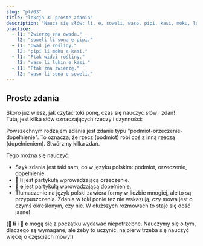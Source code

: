 ```yaml
---
slug: "pl/03"
title: "lekcja 3: proste zdania"
description: "Naucz się słów: li, e, soweli, waso, pipi, kasi, moku, lukin, sona!"
practice:
  - l1: "Zwierzę zna owada."
    l2: "soweli li sona e pipi."
  - l1: "Owad je rośliny."
    l2: "pipi li moku e kasi."
  - l1: "Ptak widzi rośliny."
    l2: "waso li lukin e kasi."
  - l1: "Ptak zna zwierzę."
    l2: "waso li sona e soweli."
---
```



## Proste zdania

Skoro już wiesz, jak czytać toki ponę, czas się nauczyć słów i zdań!  
Tutaj jest kilka słów oznaczających rzeczy i czynności:

<List>
  <Word sl="soweli" m="zwierzę lądowe, np. kot, pies, krowa, mysz, słoń" />
  <Word sl="waso" m="ptak, np. gołąb, gęś, sowa" />
  <Word sl="pipi" m="owad, np. żuk, mrówka, biedronka, pająk" />
  <Word sl="kasi" m="roślina, np. koniczyna, brzoza, kaktus, mech" />
  <Word sl="moku" m="spożywać" />
  <Word sl="lukin" m="patrzeć" />
  <Word sl="sona" m="wiedzieć" />
</List>

Powszechnym rodzajem zdania jest zdanie typu "podmiot-orzeczenie-dopełnienie". To oznacza, że rzecz (podmiot) robi coś z inną rzeczą (dopełnieniem). Stwórzmy kilka zdań.

<List>
  <Sentence sl="soweli li moku e kasi." m="Zwierzę je rośliny." />
  <Sentence sl="waso li moku e pipi." m="Ptak je owady." />
  <Sentence sl="pipi li lukin e soweli." m="Owad widzi zwierzę." />
  <Sentence sl="waso li sona e kasi." m="Ptak zna drzewo." />
</List>

Tego można się nauczyć:

- Szyk zdania jest taki sam, co w języku polskim: podmiot, orzeczenie, dopełnienie.
- **󱤧 li** jest partykułą wprowadzającą orzeczenie.
- **󱤉 e** jest partykułą wprowadzającą dopełnienie.
- Tłumaczenie na język polski zawiera formy w liczbie mnogiej, ale to są przypuszczenia. Zdania w toki ponie też nie wskazują, czy mowa jest o czymś określonym, czy nie. W dłuższych rozmowach to staje się dość jasne!

(**󱤧 li** i **󱤉 e** mogą się z początku wydawać niepotrzebne. Nauczymy się o tym, dlaczego są wymagane, ale żeby to uczynić, najpierw trzeba się nauczyć więcej o częściach mowy!)

<Practice exercises={frontmatter.practice} />
